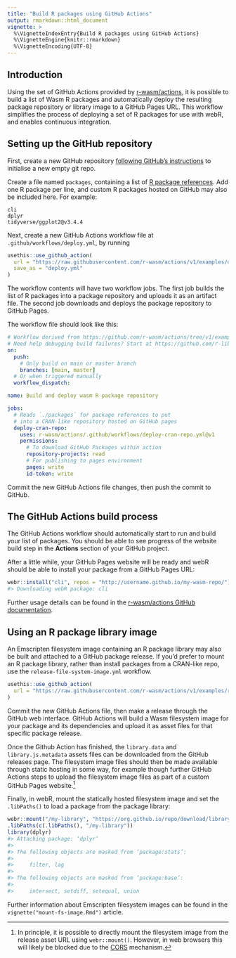 ```yaml
---
title: "Build R packages using GitHub Actions"
output: rmarkdown::html_document
vignette: >
  %\VignetteIndexEntry{Build R packages using GitHub Actions}
  %\VignetteEngine{knitr::rmarkdown}
  %\VignetteEncoding{UTF-8}
---
```


## Introduction

Using the set of GitHub Actions provided by [r-wasm/actions](https://github.com/r-wasm/actions), it is possible to build a list of Wasm R packages and automatically deploy the resulting package repository or library image to a GitHub Pages URL. This workflow simplifies the process of deploying a set of R packages for use with webR, and enables continuous integration.

## Setting up the GitHub repository

First, create a new GitHub repository [following GitHub's instructions](https://docs.github.com/en/get-started/quickstart/create-a-repo#) to initialise a new empty git repo.

Create a file named `packages`, containing a list of [R package references](https://r-lib.github.io/pkgdepends/reference/pkg_refs.html). Add one R package per line, and custom R packages hosted on GitHub may also be included here. For example:

```
cli
dplyr
tidyverse/ggplot2@v3.4.4
```

Next, create a new GitHub Actions workflow file at `.github/workflows/deploy.yml`, by running

```r
usethis::use_github_action(
  url = "https://raw.githubusercontent.com/r-wasm/actions/v1/examples/deploy-cran-repo.yml",
  save_as = "deploy.yml"
)
```

The workflow contents will have two workflow jobs. The first job builds the list of R packages into a package repository and uploads it as an artifact file. The second job downloads and deploys the package repository to GitHub Pages.

The workflow file should look like this:

```yaml
# Workflow derived from https://github.com/r-wasm/actions/tree/v1/examples
# Need help debugging build failures? Start at https://github.com/r-lib/actions#where-to-find-help
on:
  push:
    # Only build on main or master branch
    branches: [main, master]
  # Or when triggered manually
  workflow_dispatch:

name: Build and deploy wasm R package repository

jobs:
  # Reads `./packages` for package references to put
  # into a CRAN-like repository hosted on GitHub pages
  deploy-cran-repo:
    uses: r-wasm/actions/.github/workflows/deploy-cran-repo.yml@v1
    permissions:
      # To download GitHub Packages within action
      repository-projects: read
      # For publishing to pages environment
      pages: write
      id-token: write
```

Commit the new GitHub Actions file changes, then push the commit to GitHub.


## The GitHub Actions build process

The GitHub Actions workflow should automatically start to run and build your list of packages. You should be able to see progress of the website build step in the **Actions** section of your GitHub project.

After a little while, your GitHub Pages website will be ready and webR should be able to install your package from a GitHub Pages URL:

```r
webr::install("cli", repos = "http://username.github.io/my-wasm-repo/")
#> Downloading webR package: cli
```

Further usage details can be found in the [r-wasm/actions GitHub documentation](https://github.com/r-wasm/actions/blob/v1/.github/workflows/README.md).

## Using an R package library image

An Emscripten filesystem image containing an R package library may also be built and attached to a GitHub package release. If you'd prefer to mount an R package library, rather than install packages from a CRAN-like repo, use the `release-file-system-image.yml` workflow.

```r
usethis::use_github_action(
  url = "https://raw.githubusercontent.com/r-wasm/actions/v1/examples/release-file-system-image.yml"
)
```

Commit the new GitHub Actions file, then make a release through the GitHub web interface. GitHub Actions will build a Wasm filesystem image for your package and its dependencies and upload it as asset files for that specific package release.

Once the Github Action has finished, the `library.data` and `library.js.metadata` assets files can be downloaded from the GitHub releases page. The filesystem image files should then be made available through static hosting in some way, for example though further GitHub Actions steps to upload the filesystem image files as part of a custom GitHub Pages website.^[In principle, it is possible to directly mount the filesystem image from the release asset URL using `webr::mount()`. However, in web browsers this will likely be blocked due to the [CORS](https://developer.mozilla.org/en-US/docs/Web/HTTP/CORS) mechanism.]

Finally, in webR, mount the statically hosted filesystem image and set the `.libPaths()` to load a package from the package library:

```r
webr::mount("/my-library", "https://org.github.io/repo/download/library.data")
.libPaths(c(.libPaths(), "/my-library"))
library(dplyr)
#> Attaching package: ‘dplyr’
#>
#> The following objects are masked from ‘package:stats’:
#>
#>     filter, lag
#>
#> The following objects are masked from ‘package:base’:
#>
#>     intersect, setdiff, setequal, union
```

Further information about Emscripten filesystem images can be found in the `vignette("mount-fs-image.Rmd")` article.
